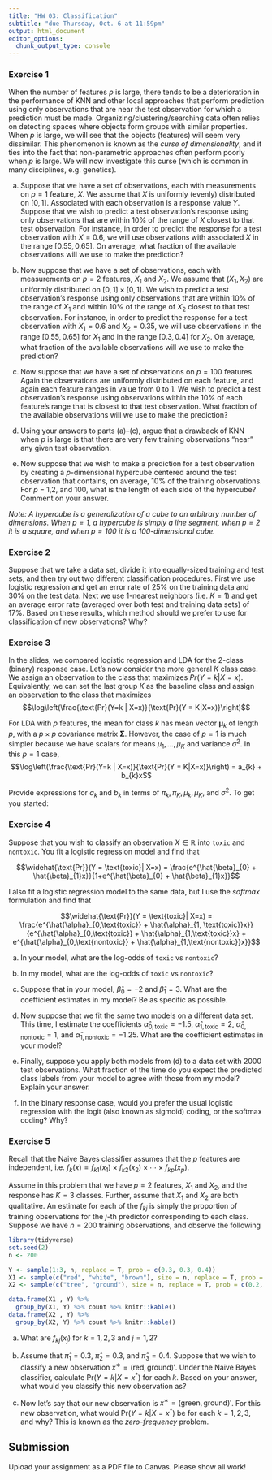 ```yaml
---
title: "HW 03: Classification"
subtitle: "due Thursday, Oct. 6 at 11:59pm"
output: html_document
editor_options: 
  chunk_output_type: console
---
```



### Exercise 1

When the number of features $p$ is large, there tends to be a deterioration in the performance of KNN and other local approaches that perform prediction using only observations that are near the test observation for which a prediction must be made. Organizing/clustering/searching data often relies on detecting spaces where objects form groups with similar properties. When $p$ is large, we will see that the objects (features) will seem very dissimilar.
This phenomenon is known as the *curse of dimensionality*, and it ties into the fact that non-parametric approaches often perform poorly when $p$ is large. We
will now investigate this curse (which is common in many disciplines, e.g. genetics). 


a) Suppose that we have a set of observations, each with measurements on $p = 1$ feature, $X$. We assume that $X$ is uniformly (evenly) distributed on $[0, 1]$. Associated with each observation is a response value $Y$. Suppose that we wish to predict a test observation’s response using only observations that are within 10% of the range of $X$ closest to that test observation. For instance, in order to predict the response for a test observation with $X = 0.6$, we will use observations with associated $X$ in the range $[0.55,0.65]$. On average, what fraction of the available observations will we use to make the prediction? 


b) Now suppose that we have a set of observations, each with measurements on $p = 2$ features, $X_1$ and $X_2$. We assume that $(X_1, X_2)$ are uniformly distributed on $[0, 1] \times [0, 1]$. We wish to predict a test observation’s response using only observations that are within 10% of the range of $X_{1}$ and within 10% of the range of $X_{2}$ closest to that test observation. For instance, in order to predict the response for a test observation with $X_1 = 0.6$ and $X_2 = 0.35$, we will use observations in the range $[0.55, 0.65]$ for $X_1$ and in the range $[0.3,0.4]$ for $X_2$. On average, what fraction of the available observations will we use to make the prediction?


c) Now suppose that we have a set of observations on $p = 100$ features. Again the observations are uniformly distributed on each feature, and again each feature ranges in value from 0 to 1. We wish to predict a test observation’s response using observations within the 10% of each feature’s range that is closest to that test observation. What fraction of the available observations will we use to make the prediction?


d) Using your answers to parts (a)–(c), argue that a drawback of KNN when $p$ is large is that there are very few training observations “near” any given test observation.


e)  Now suppose that we wish to make a prediction for a test observation by creating a $p$-dimensional hypercube centered around the test observation that contains, on average, 10% of the training observations. For $p$ = 1,2, and 100, what is the length of each side of the hypercube? Comment on your answer.

*Note: A hypercube is a generalization of a cube to an arbitrary number of dimensions. When $p = 1$, a hypercube is simply a line segment, when $p = 2$ it is a square, and when $p = 100$ it is a 100-dimensional cube.*


### Exercise 2

Suppose that we take a data set, divide it into equally-sized training and test sets, and then try out two different classification procedures. First we use logistic regression and get an error rate of 25% on the training data and 30% on the test data. Next we use 1-nearest neighbors (i.e. $K = 1$) and get an average error rate (averaged over both test and training data sets) of 17%. Based on these results, which method should we prefer to use for classification of new observations? Why?


### Exercise 3

In the slides, we compared logistic regression and LDA for the 2-class (binary) response case. Let's now consider the more general $K$ class case.  We assign an observation to the class that maximizes $Pr(Y = k|X = x)$. Equivalently, we can set the last group $K$ as the baseline class and assign an observation to the class that maximizes $$\log\left(\frac{\text{Pr}(Y=k | X=x)}{\text{Pr}(Y = K|X=x)}\right)$$


For LDA with $p$ features, the mean for class $k$ has mean vector $\mathbf{\mu}_{k}$ of length $p$, with a $p \times p$ covariance matrix $\mathbf{\Sigma}$. However, the case of $p=1$ is much simpler because we have scalars for means $\mu_{1}, \ldots, \mu_{K}$ and variance $\sigma^2$. In this $p=1$ case, $$\log\left(\frac{\text{Pr}(Y=k | X=x)}{\text{Pr}(Y = K|X=x)}\right) = a_{k}  + b_{k}x$$

Provide expressions for $a_{k}$ and $b_k$ in terms of $\pi_{k}, \pi_{K}, \mu_{k}, \mu_{K}$, and $\sigma^2$. To get you started:

\begin{align*}
\log\left(\frac{\text{Pr}(Y=k | X=x)}{\text{Pr}(Y = K|X=x)}\right) &=
\log\left(\frac{\pi_{k}f_{k}(x)}{\pi_{K}f_{K}(x)}\right) \\
&= \log\left(\frac{\pi_{k}\exp\{-\frac{1}{2\sigma^2}(x - \mu_{k})^2\}}{\pi_{K}\exp\{-\frac{1}{2\sigma^2}(x - \mu_{K})^2\}}\right) 
\end{align*}


### Exercise 4

Suppose that you wish to classify an observation $X \in \mathbb{R}$ into `toxic` and `nontoxic`. You fit a logistic regression model and find that

$$\widehat{\text{Pr}}(Y = \text{toxic}| X=x) = \frac{e^{\hat{\beta}_{0} + \hat{\beta}_{1}x}}{1+e^{\hat{\beta}_{0} + \hat{\beta}_{1}x}}$$

I also fit a logistic regression model to the same data, but I use the *softmax* formulation and find that 

$$\widehat{\text{Pr}}(Y = \text{toxic}| X=x) = \frac{e^{\hat{\alpha}_{0,\text{toxic}} + \hat{\alpha}_{1, \text{toxic}}x}}{e^{\hat{\alpha}_{0,\text{toxic}} + \hat{\alpha}_{1,\text{toxic}}x} + e^{\hat{\alpha}_{0,\text{nontoxic}} + \hat{\alpha}_{1,\text{nontoxic}}x}}$$


a) In your model, what are the log-odds of `toxic` vs `nontoxic`?


b) In my model, what are the log-odds of `toxic` vs `nontoxic`?

c) Suppose that in your model, $\hat{\beta}_{0} = -2$  and $\hat{\beta}_{1} = 3$. What are the coefficient estimates in my model? Be as specific as possible.

d) Now suppose that we fit the same two models on a different data set. This time, I estimate the coefficients $\hat{\alpha}_{0,\text{toxic}} = -1.5$, $\hat{\alpha}_{1,\text{toxic}} = 2$, $\hat{\alpha}_{0,\text{nontoxic}} = 1$, and $\hat{\alpha}_{1,\text{nontoxic}} = -1.25$.  What are the coefficient estimates in your model?


e)  Finally, suppose you apply both models from (d) to a data set with 2000 test observations. What fraction of the time do you expect the predicted class labels from your model to agree with those from my model? Explain your answer.

f) In the binary response case, would you prefer the usual logistic regression with the logit (also known as sigmoid) coding, or the softmax coding? Why?

### Exercise 5

Recall that the Naive Bayes classifier assumes that the $p$ features are independent, i.e.
$f_{k}(x) = f_{k1}(x_{1}) \times f_{k2}(x_{2}) \times \cdots \times f_{kp}(x_{p})$.

Assume in this problem that we have $p=2$ features, $X_{1}$ and $X_{2}$, and the response has $K=3$ classes. Further, assume that $X_{1}$ and $X_{2}$ are both qualitative. An estimate for each of the $f_{kj}$ is simply the proportion of training observations for the $j$-th predictor corresponding to each class. Suppose we have $n = 200$ training observations, and observe the following 

```r
library(tidyverse)
set.seed(2)
n <- 200

Y <- sample(1:3, n, replace = T, prob = c(0.3, 0.3, 0.4))
X1 <- sample(c("red", "white", "brown"), size = n, replace = T, prob = c(0.2, 0.4, 0.4))
X2 <- sample(c("tree", "ground"), size = n, replace = T, prob = c(0.2, 0.8))

data.frame(X1 , Y) %>%
  group_by(X1, Y) %>% count %>% knitr::kable()
data.frame(X2 , Y) %>%
  group_by(X2, Y) %>% count %>% knitr::kable()
```

a) What are $f_{kj}(x_{j})$ for $k = 1, 2, 3$ and $j = 1,2$?


b) Assume that $\hat{\pi}_{1} = 0.3$,  $\hat{\pi}_{2} = 0.3$, and $\hat{\pi}_{3} = 0.4$.
Suppose that we wish to classify a new observation $x^∗ = (\text{red},\text{ground})'$. Under the Naive Bayes classifier, calculate $\text{Pr}(Y = k | X = x^{*})$ for each $k$. Based on your answer, what would you classify this new observation as?

c) Now let's say that our new observation is  $x^∗ = (\text{green},\text{ground})'$. For this new observation, what would $\text{Pr}(Y = k | X = x^{*})$ be for each $k = 1,2,3$, and why? This is known as the *zero-frequency* problem. 

## Submission 

Upload your assignment as a PDF file to Canvas. Please show all work!

